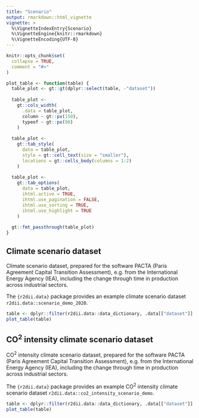 ```yaml
---
title: "Scenario"
output: rmarkdown::html_vignette
vignette: >
  %\VignetteIndexEntry{Scenario}
  %\VignetteEngine{knitr::rmarkdown}
  %\VignetteEncoding{UTF-8}
---
```


```r
knitr::opts_chunk$set(
  collapse = TRUE,
  comment = "#>"
)
```

```r
plot_table <- function(table) {
  table_plot <- gt::gt(dplyr::select(table, -"dataset"))
  
  table_plot <- 
    gt::cols_width(
      .data = table_plot,
      column ~ gt::px(150),
      typeof ~ gt::px(90)
    )
  
  table_plot <-
    gt::tab_style(
      data = table_plot,
      style = gt::cell_text(size = "smaller"),
      locations = gt::cells_body(columns = 1:2)
    )
  
  table_plot <-
    gt::tab_options(
      data = table_plot,
      ihtml.active = TRUE,
      ihtml.use_pagination = FALSE,
      ihtml.use_sorting = TRUE,
      ihtml.use_highlight = TRUE
    )
  
  gt::fmt_passthrough(table_plot)
}
```

## Climate scenario dataset

Climate scenario dataset, prepared for the software PACTA (Paris Agreement Capital Transition Assessment), e.g. from the International Energy Agency (IEA), including the change through time in production across industrial sectors.

The `{r2dii.data}` package provides an example climate scenario dataset `r2dii.data::scenario_demo_2020`.

```r
table <- dplyr::filter(r2dii.data::data_dictionary, .data[["dataset"]] == "scenario_demo_2020")
plot_table(table)
```

## CO^2^ intensity climate scenario dataset

CO^2^ intensity climate scenario dataset, prepared for the software PACTA (Paris Agreement Capital Transition Assessment), e.g. from the International Energy Agency (IEA), including the change through time in production across industrial sectors.

The `{r2dii.data}` package provides an example CO^2^ intensity climate scenario dataset `r2dii.data::co2_intensity_scenario_demo`.

```r
table <- dplyr::filter(r2dii.data::data_dictionary, .data[["dataset"]] == "co2_intensity_scenario_demo")
plot_table(table)
```
